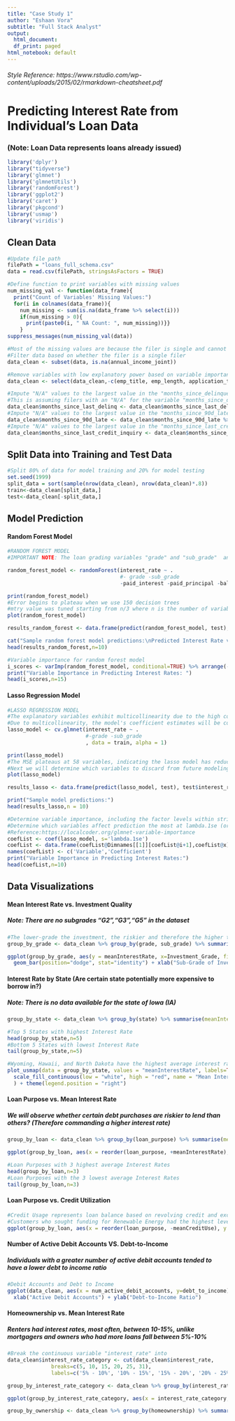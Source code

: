 ```yaml
---
title: "Case Study 1"
author: "Eshaan Vora"
subtitle: "Full Stack Analyst"
output: 
  html_document:
  df_print: paged
html_notebook: default
---
```


###### Style Reference: https://www.rstudio.com/wp-content/uploads/2015/02/rmarkdown-cheatsheet.pdf

# Predicting Interest Rate from Individual's Loan Data
### (Note: Loan Data represents loans already issued)

```r
library('dplyr')
library("tidyverse")
library('glmnet')
library('glmnetUtils')
library('randomForest')
library('ggplot2')
library('caret')
library('pkgcond')
library('usmap')
library('viridis')
```

## Clean Data
```r
#Update file path
filePath = "loans_full_schema.csv"
data = read.csv(filePath, stringsAsFactors = TRUE)

#Define function to print variables with missing values
num_missing_val <- function(data_frame){
  print("Count of Variables' Missing Values:")
  for(i in colnames(data_frame)){
    num_missing <- sum(is.na(data_frame %>% select(i)))
    if(num_missing > 0){
      print(paste0(i, " NA Count: ", num_missing))}}
    }
suppress_messages(num_missing_val(data))

#Most of the missing values are because the filer is single and cannot produce joint filer data 
#Filter data based on whether the filer is a single filer
data_clean <- subset(data, is.na(annual_income_joint))

#Remove variables with low explanatory power based on variable importance analysis
data_clean <- select(data_clean,-c(emp_title, emp_length, application_type, annual_income_joint, debt_to_income_joint, verification_income_joint, current_accounts_delinq, num_accounts_120d_past_due, num_accounts_30d_past_due))

#Impute "N/A" values to the largest value in the "months_since_delinquency" variable
#This is assuming filers with an "N/A" for the variable "months_since_delinquency" have never been delinquent and so they should be imputed with the largest value
data_clean$months_since_last_delinq <- data_clean$months_since_last_delinq %>% replace_na(max(data_clean$months_since_last_delinq, na.rm=T))
#Impute "N/A" values to the largest value in the "months_since_90d_late" variable
data_clean$months_since_90d_late <- data_clean$months_since_90d_late %>% replace_na(max(data_clean$months_since_90d_late, na.rm=T))
#Impute "N/A" values to the largest value in the "months_since_last_credit_inquiry" variable
data_clean$months_since_last_credit_inquiry <- data_clean$months_since_last_credit_inquiry %>% replace_na(max(data_clean$months_since_last_credit_inquiry, na.rm=T))
```

## Split Data into Training and Test Data
```r
#Split 80% of data for model training and 20% for model testing
set.seed(1999)
split_data = sort(sample(nrow(data_clean), nrow(data_clean)*.8))
train<-data_clean[split_data,]
test<-data_clean[-split_data,]
```

## Model Prediction
#### Random Forest Model
```r
#RANDOM FOREST MODEL
#IMPORTANT NOTE: The loan grading variables "grade" and "sub_grade"  and the interest rate given for the loan, are determined on many of the same indicators of credit risk and the loan's sub-grading often determines the additional interest rate adjustment for risk & volatility above the base interest rate, giving the variables an outsized explanatory power in interest rate prediction

random_forest_model <- randomForest(interest_rate ~ . 
                                    #- grade -sub_grade 
                                    -paid_interest -paid_principal -balance -term -total_debit_limit, data = data_clean, mtry = 5, importance = TRUE, ntree=150)

print(random_forest_model)
#Error begins to plateau when we use 150 decision trees
#mtry value was tuned starting from n/3 where n is the number of variables (mtry represents number of variables sampled per split)
plot(random_forest_model)

results_random_forest <- data.frame(predict(random_forest_model, test), test$interest_rate) %>% rename(Random_Forest_Predicted_Interest_Rate = 1, Actual_Interest_Rate = 2)

cat("Sample random forest model predictions:\nPredicted Interest Rate vs Actual Interest Rate:")
head(results_random_forest,n=10)

#Variable importance for random forest model
i_scores <- varImp(random_forest_model, conditional=TRUE) %>% arrange(-Overall)
print("Variable Importance in Predicting Interest Rates: ")
head(i_scores,n=15)
```

#### Lasso Regression Model
```r
#LASSO REGRESSION MODEL
#The explanatory variables exhibit multicollinearity due to the high correlation of credit risk and credit worthiness data
#Due to multicollinearity, the model's coefficient estimates will be confounded, and so we will add a high shrinkage penalty 
lasso_model <- cv.glmnet(interest_rate ~ . 
                         #-grade -sub_grade
                         , data = train, alpha = 1)

print(lasso_model)
#The MSE plateaus at 58 variables, indicating the lasso model has reduced the coefficient to 0 for 46 variables
#Next we will determine which variables to discard from future modeling
plot(lasso_model)

results_lasso <- data.frame(predict(lasso_model, test), test$interest_rate) %>% rename(Lasso_Model_Predicted_Interest_Rate = 1, Actual_Interest_Rate = 2)

print("Sample model predictions:")
head(results_lasso,n = 10)

#Determine variable importance, including the factor levels within string variables
#Determine which variables affect prediction the most at lambda.1se (or 1 standard error away from lambda value with minimum MSE)
#Reference:https://localcoder.org/glmnet-variable-importance
coefList <- coef(lasso_model, s='lambda.1se')
coefList <- data.frame(coefList@Dimnames[[1]][coefList@i+1],coefList@x) %>% arrange(-coefList.x)
names(coefList) <- c('Variable','Coefficient')
print("Variable Importance in Predicting Interest Rates:")
head(coefList,n=10)
```

## Data Visualizations

#### Mean Interest Rate vs. Investment Quality
##### Note: There are no subgrades "G2","G3","G5" in the dataset
```r
#The lower-grade the investment, the riskier and therefore the higher the interest rates
group_by_grade <- data_clean %>% group_by(grade, sub_grade) %>% summarise(meanInterestRate = mean(interest_rate),.groups='rowwise') %>% rename(Investment_Grade = grade)

ggplot(group_by_grade, aes(y = meanInterestRate, x=Investment_Grade, fill=sub_grade, col=I("black"))) + 
  geom_bar(position="dodge", stat="identity") + xlab("Sub-Grade of Investment")
```

#### Interest Rate by State (Are certain state potentially more expensive to borrow in?)
##### Note: There is no data available for the state of Iowa (IA)
```r
group_by_state <- data_clean %>% group_by(state) %>% summarise(meanInterestRate = mean(interest_rate), .groups='rowwise') %>% arrange(desc(meanInterestRate))

#Top 5 States with highest Interest Rate
head(group_by_state,n=5)
#Bottom 5 States with lowest Interest Rate
tail(group_by_state,n=5)

#Wyoming, Hawaii, and North Dakota have the highest average interest rates in the country, while Maine has the lowest average interest rate
plot_usmap(data = group_by_state, values = "meanInterestRate", labels=TRUE) + 
  scale_fill_continuous(low = "white", high = "red", name = "Mean Interest Rate", label = scales::comma
  ) + theme(legend.position = "right")
```

#### Loan Purpose vs. Mean Interest Rate
##### We will observe whether certain debt purchases are riskier to lend than others? (Therefore commanding a higher interest rate)
```r
group_by_loan <- data_clean %>% group_by(loan_purpose) %>% summarise(meanInterestRate = mean(interest_rate), meanCreditUse = mean(total_credit_utilized),.groups="rowwise") %>% arrange(desc(meanInterestRate))

ggplot(group_by_loan, aes(x = reorder(loan_purpose, +meanInterestRate), y = meanInterestRate, fill=meanInterestRate)) + scale_fill_viridis_c(option='magma') + ylim(0,14) + geom_bar(position="dodge", stat="identity") + xlab("Purpose of Loan")

#Loan Purposes with 3 highest average Interest Rates
head(group_by_loan,n=3)
#Loan Purposes with the 3 lowest average Interest Rates
tail(group_by_loan,n=3)
```
#### Loan Purpose vs. Credit Utilization
```r
#Credit Usage represents loan balance based on revolving credit and excluding mortgages
#Customers who sought funding for Renewable Energy had the highest level of credit debt among customers seeking all type of loans
ggplot(group_by_loan, aes(x = reorder(loan_purpose, -meanCreditUse), y = meanCreditUse, fill=meanCreditUse)) + scale_fill_viridis_c() + geom_bar(position="dodge", stat="identity") + ggtitle("Purpose of Loan VS. Credit Utilization") + xlab("Purpose of Loan") + ylab("Credit Usage ($)")
```

#### Number of Active Debit Accounts VS. Debt-to-Income
##### Individuals with a greater number of active debit accounts tended to have a lower debt to income ratio
```r
#Debit Accounts and Debt to Income
ggplot(data_clean, aes(x = num_active_debit_accounts, y=debt_to_income)) + geom_bin2d() + ggtitle("Number of Active Debit Accounts VS. Debt-to-Income") +
  xlab("Active Debit Accounts") + ylab("Debt-to-Income Ratio")
```

#### Homeownership vs. Mean Interest Rate
##### Renters had interest rates, most often, between 10-15%, unlike mortgagers and owners who had more loans fall between 5%-10%
```r
#Break the continuous variable "interest_rate" into 
data_clean$interest_rate_category <- cut(data_clean$interest_rate,
              breaks=c(5, 10, 15, 20, 25, 31),
              labels=c('5% - 10%', '10% - 15%', '15% - 20%', '20% - 25%' , '25% - 31%'))

group_by_interest_rate_category <- data_clean %>% group_by(interest_rate_category) %>% count(homeownership)

ggplot(group_by_interest_rate_category, aes(x = interest_rate_category, y = n, fill=homeownership)) + geom_bar(position="dodge", stat="identity") + ggtitle("Homeownership VS. Interest Rate Category") + ylab("Number of Loans") + xlab("Interest Rate Category")

group_by_ownership <- data_clean %>% group_by(homeownership) %>% summarise(meanInterestRate = mean(interest_rate), .groups="rowwise") %>% arrange(desc(meanInterestRate))
```


